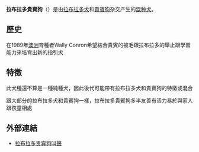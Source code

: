 {{Expand |time=2007-11-12T04:51:37+00:00 }}<!-- 本调用由 {{subst:Expand/auto}} 自动产生。 -->
{{Infobox Dogbreed
| country = [[澳大利亚|澳大利亚]]
| image = Labradoodle Brown.jpg
| image_caption = 拉布拉多贵宾狗的一个品种| name = 拉布拉多贵宾狗
| notrecognized = true
}}
'''拉布拉多貴賓狗'''（{{lang-en|Labradoodle}}）是由[[拉布拉多犬|拉布拉多犬]]和[[貴賓狗|貴賓狗]]杂交产生的[[混種狗|混种]][[犬|犬]]。

==歷史==
在1989年[[澳洲|澳洲]]育種者Wally Conron希望結合貴賓的被毛跟拉布拉多的舉止跟學習能力來培育出新的指引犬
==特徵==
此犬種還不算是一種純種犬，因此後代可能帶有拉布拉多犬和貴賓狗的特徵或混合

跟大部分的拉布拉多犬和貴賓狗一樣，拉布拉多貴賓狗多半友善有活力易於與家人跟孩童相處

== 外部連結 ==
* [https://www.youtube.com/watch?v=I4wryhZOHlE 拉布拉多贵宾狗叫聲]

{{Dog-stub}}